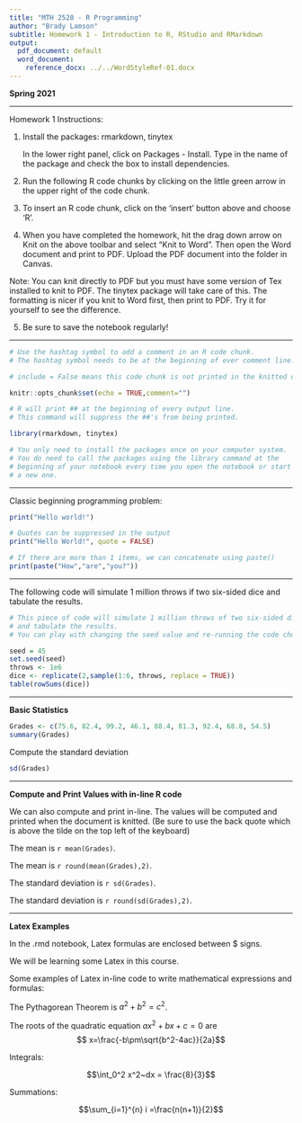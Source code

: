 ```yaml
---
title: "MTH 2520 - R Programming"
author: "Brady Lamson"
subtitle: Homework 1 - Introduction to R, RStudio and RMarkdown
output:
  pdf_document: default
  word_document:
    reference_docx: ../../WordStyleRef-01.docx
---
```


<!-- This is a comment in the body of the R Markdown notebook -->

<!-- **(Double stars will boldface the text in between) ** -->

**Spring 2021**

***
<!-- The command *** will draw a horizontal line on the knitted document. Use this to separate sections of your document, or to separate each homework problem -->

Homework 1 Instructions:

1. Install the packages: rmarkdown, tinytex

   In the lower right panel, click on Packages - Install. 
   Type in the name of the package and check the box to install
   dependencies.
   
2. Run the following R code chunks by clicking on the little green arrow in the upper right of the code chunk.

3. To insert an R code chunk, click on the 'insert' button above and choose 'R'.

4. When you have completed the homework, hit the drag down arrow on Knit on the above toolbar and select "Knit to Word". Then open the Word document and print to PDF. Upload the PDF document into the folder in Canvas.

Note: You can knit directly to PDF but you must have some version of Tex installed to knit to PDF. The tinytex package will take care of this. The formatting is nicer if you knit to Word first, then print to PDF. Try it for yourself to see the difference.

5. Be sure to save the notebook regularly!

***
   
```r
# Use the hashtag symbol to add a comment in an R code chunk. 
# The hashtag symbol needs to be at the beginning of ever comment line.

# include = False means this code chunk is not printed in the knitted document

knitr::opts_chunk$set(echo = TRUE,comment="")

# R will print ## at the beginning of every output line. 
# This command will suppress the ##'s from being printed.

library(rmarkdown, tinytex)

# You only need to install the packages once on your computer system. 
# You do need to call the packages using the library command at the 
# beginning of your notebook every time you open the notebook or start
# a new one.

```

***
Classic beginning programming problem:

```r
print("Hello world!")

# Quotes can be suppressed in the output
print("Hello World!", quote = FALSE)

# If there are more than 1 items, we can concatenate using paste()
print(paste("How","are","you?"))
```
***

The following code will simulate 1 million throws if two six-sided dice and
tabulate the results.

```r
# This piece of code will simulate 1 million throws of two six-sided dice
# and tabulate the results.
# You can play with changing the seed value and re-running the code chunk

seed = 45
set.seed(seed)
throws <- 1e6
dice <- replicate(2,sample(1:6, throws, replace = TRUE))
table(rowSums(dice))

```
***

**Basic Statistics**

```r
Grades <- c(75.6, 82.4, 99.2, 46.1, 88.4, 81.3, 92.4, 68.8, 54.5)
summary(Grades)
```

Compute the standard deviation

```r
sd(Grades)
```

***

**Compute and Print Values with in-line R code**

We can also compute and print in-line. The values will be computed and 
printed when the document is knitted. (Be sure to use the back quote which is above the tilde on the top left of the keyboard)

The mean is `r mean(Grades)`.

The mean is `r round(mean(Grades),2)`.

The standard deviation is `r sd(Grades)`.

The standard deviation is `r round(sd(Grades),2)`.

***

**Latex Examples**

In the .rmd notebook, Latex formulas are enclosed between $ signs. 

We will be learning some Latex in this course.

Some examples of Latex in-line code to write mathematical expressions and formulas:  

The Pythagorean Theorem is $a^2+b^2=c^2$.

The roots of the quadratic equation $ax^2+bx+c=0$ are
$$ x=\frac{-b\pm\sqrt{b^2-4ac}}{2a}$$

Integrals:

$$\int_0^2 x^2~dx = \frac{8}{3}$$

Summations:

$$\sum_{i=1}^{n} i =\frac{n(n+1)}{2}$$

